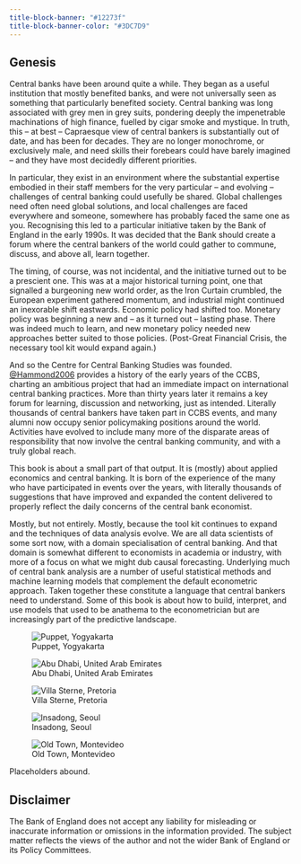```yaml
---
title-block-banner: "#12273f"
title-block-banner-color: "#3DC7D9"
---
```


## Genesis {#sec-genesis .unnumbered}

Central banks have been around quite a while. They began as a useful institution that mostly benefited banks, and were not universally seen as something that particularly benefited society. Central banking was long associated with grey men in grey suits, pondering deeply the impenetrable machinations of high finance, fuelled by cigar smoke and mystique. In truth, this -- at best -- Capraesque view of central bankers is substantially out of date, and has been for decades. They are no longer monochrome, or exclusively male, and need skills their forebears could have barely imagined -- and they have most decidedly different priorities. 

In particular, they exist in an environment where the substantial expertise embodied in their staff members for the very particular -- and evolving -- challenges of central banking could usefully be shared. Global challenges need often need global solutions, and local challenges are faced everywhere and someone, somewhere has probably faced the same one as you. Recognising this led to a particular initiative taken by the Bank of England in the early 1990s. It was decided that the Bank should create a forum where the central bankers of the world could gather to commune, discuss, and above all, learn together. 

The timing, of course, was not incidental, and the initiative turned out to be a prescient one. This was at a major historical turning point, one that signalled a burgeoning new world order, as the Iron Curtain crumbled, the European experiment gathered momentum, and industrial might continued an inexorable shift eastwards. Economic policy had shifted too. Monetary policy was beginning a new and -- as it turned out -- lasting phase. There was indeed much to learn, and new monetary policy needed new approaches better suited to those policies. (Post-Great Financial Crisis, the necessary tool kit would expand again.)

And so the Centre for Central Banking Studies was founded. [@Hammond2006](https://www.bankofengland.co.uk/-/media/boe/files/quarterly-bulletin/2006/the-centre-for-central-banking-studies.pdf) provides a history of the early years of the CCBS, charting an ambitious project that had an immediate impact on international central banking practices. More than thirty years later it remains a key forum for learning, discussion and networking, just as intended. Literally thousands of central bankers have taken part in CCBS events, and many alumni now occupy senior policymaking positions around the world. Activities have evolved to include many more of the disparate areas of responsibility that now involve the central banking community, and with a truly global reach. 

This book is about a small part of that output. It is (mostly) about applied economics and central banking. It is born of the experience of the many who have participated in events over the years, with literally thousands of suggestions that have improved and expanded the content delivered to properly reflect the daily concerns of the central bank economist. 

Mostly, but not entirely. Mostly, because the tool kit continues to expand and the techniques of data analysis evolve. We are all data scientists of some sort now, with a domain specialisation of central banking. And that domain is somewhat different to economists in academia or industry, with more of a focus on what we might dub causal forecasting. Underlying much of central bank analysis are a number of useful statistical methods and machine learning models that complement the default econometric approach. Taken together these constitute a language that central bankers need to understand. Some of this book is about how to build, interpret, and use models that used to be anathema to the econometrician but are increasingly part of the predictive landscape.

::: {layout-ncol=2}
![Puppet, Yogyakarta](Yogyakarta.jpg)

![Abu Dhabi, United Arab Emirates](AbuDhabi.jpg)

![Villa Sterne, Pretoria](Specs.gif)

![Insadong, Seoul](Korea.jpg)
:::

![Old Town, Montevideo](Montevideo.jpg)

Placeholders abound.

::: {.callout-note}
## Disclaimer

The Bank of England does not accept any liability for misleading or inaccurate information or omissions in the information provided. The subject matter reflects the views of the author and not the wider Bank of England or its Policy Committees.
:::